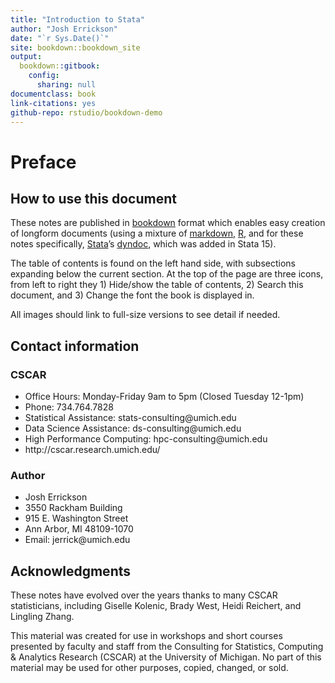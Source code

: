 ```yaml
---
title: "Introduction to Stata"
author: "Josh Errickson"
date: "`r Sys.Date()`"
site: bookdown::bookdown_site
output:
  bookdown::gitbook:
    config:
      sharing: null
documentclass: book
link-citations: yes
github-repo: rstudio/bookdown-demo
---
```


# Preface

## How to use this document

These notes are published in [bookdown](https://bookdown.org/) format which enables easy creation of longform documents (using a mixture of
[markdown](https://daringfireball.net/projects/markdown/), [R](https://www.r-project.org/), and for these notes specifically,
[Stata](http://www.stata.com/)'s [dyndoc](http://www.stata.com/manuals/pdyndoc.pdf), which was added in Stata 15).

The table of contents is found on the left hand side, with subsections expanding below the current section. At the top of the page are three icons,
from left to right they 1) Hide/show the table of contents, 2) Search this document, and 3) Change the font the book is displayed in.

All images should link to full-size versions to see detail if needed.

## Contact information

### CSCAR

- Office Hours: Monday-Friday 9am to 5pm (Closed Tuesday 12-1pm)
- Phone: 734.764.7828
- Statistical Assistance: stats-consulting@umich.edu
- Data Science Assistance: ds-consulting@umich.edu
- High Performance Computing: hpc-consulting@umich.edu
- http://cscar.research.umich.edu/

### Author

- Josh Errickson
- 3550 Rackham Building
- 915 E. Washington Street
- Ann Arbor, MI 48109-1070
- Email: jerrick@umich.edu

## Acknowledgments

These notes have evolved over the years thanks to many CSCAR
statisticians, including Giselle Kolenic, Brady West, Heidi Reichert,
and Lingling Zhang.

This material was created for use in workshops and short courses
presented by faculty and staff from the Consulting for Statistics,
Computing \& Analytics Research (CSCAR) at the University of
Michigan. No part of this material may be used for other purposes,
copied, changed, or sold.
